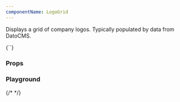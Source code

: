 ```yaml
---
componentName: LogoGrid
---
```


Displays a grid of company logos. Typically populated by data from DatoCMS.

<LiveComponent>
{`<LogoGrid
  data={[
    {
      name: 'Solo.io',
      description: 'Company description',
      link: 'https://solo.io',
      logo: { url: 'https://www.datocms-assets.com/2885/1531117610-sknnx4wk400x4002.svg', format: 'svg' },
    }
  ]}
  details={true}
/>`}
</LiveComponent>

<UsageDetails packageJson={packageJson} />

### Props

<PropsTable props={componentProps} />

### Playground

{/* <KnobsComponent knobs={componentProps} /> */}
